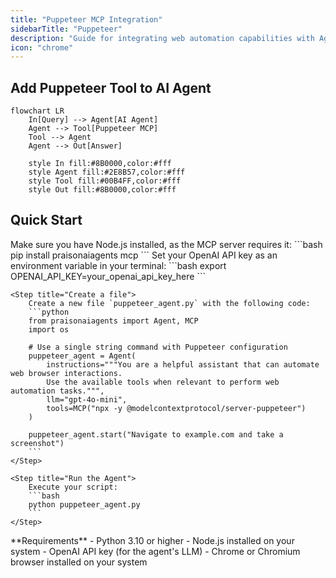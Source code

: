 ```yaml
---
title: "Puppeteer MCP Integration"
sidebarTitle: "Puppeteer"
description: "Guide for integrating web automation capabilities with Agent4ALL agents using Puppeteer MCP"
icon: "chrome"
---
```


## Add Puppeteer Tool to AI Agent

```mermaid
flowchart LR
    In[Query] --> Agent[AI Agent]
    Agent --> Tool[Puppeteer MCP]
    Tool --> Agent
    Agent --> Out[Answer]
    
    style In fill:#8B0000,color:#fff
    style Agent fill:#2E8B57,color:#fff
    style Tool fill:#00B4FF,color:#fff
    style Out fill:#8B0000,color:#fff
```

## Quick Start

<Steps>
    <Step title="Install Dependencies">
        Make sure you have Node.js installed, as the MCP server requires it:
        ```bash
        pip install praisonaiagents mcp
        ```
    </Step>
    <Step title="Set API Key">
        Set your OpenAI API key as an environment variable in your terminal:
        ```bash
        export OPENAI_API_KEY=your_openai_api_key_here
        ```
    </Step>

    <Step title="Create a file">
        Create a new file `puppeteer_agent.py` with the following code:
        ```python
        from praisonaiagents import Agent, MCP
        import os

        # Use a single string command with Puppeteer configuration
        puppeteer_agent = Agent(
            instructions="""You are a helpful assistant that can automate web browser interactions.
            Use the available tools when relevant to perform web automation tasks.""",
            llm="gpt-4o-mini",
            tools=MCP("npx -y @modelcontextprotocol/server-puppeteer")
        )

        puppeteer_agent.start("Navigate to example.com and take a screenshot")
        ```
    </Step>

    <Step title="Run the Agent">
        Execute your script:
        ```bash
        python puppeteer_agent.py
        ```
    </Step>
</Steps>

<Note>
  **Requirements**
  - Python 3.10 or higher
  - Node.js installed on your system
  - OpenAI API key (for the agent's LLM)
  - Chrome or Chromium browser installed on your system
</Note>
